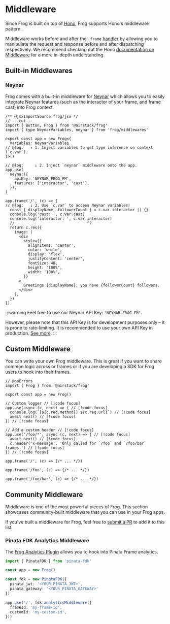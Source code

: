 # Middleware

Since Frog is built on top of [Hono](https://hono.dev), Frog supports Hono's middleware pattern.

Middleware works before and after the `.frame` [handler](/reference/frog-frame#handler) by allowing you to manipulate the request and response before and after dispatching respectively. We recommend checking out the Hono [documentation on Middleware](https://hono.dev/guides/middleware) for a more in-depth understanding.

## Built-in Middlewares

### Neynar

Frog comes with a built-in middleware for [Neynar](https://neynar.com) which allows you to easily integrate Neynar features (such as the interactor of your frame, and frame cast) into Frog context.

```tsx twoslash
/** @jsxImportSource frog/jsx */
// ---cut---
import { Button, Frog } from '@airstack/frog'
import { type NeynarVariables, neynar } from 'frog/middlewares'

export const app = new Frog<{ 
  Variables: NeynarVariables 
// @log:   ↑ 1. Inject variables to get type inference on context (`c.var`).
}>()

// @log:     ↓ 2. Inject `neynar` middleware onto the app.
app.use(
  neynar({
    apiKey: 'NEYNAR_FROG_FM',
    features: ['interactor', 'cast'],
  }),
)

app.frame('/', (c) => {
// @log:   ↓ 3. Use `c.var` to access Neynar variables!
  const { displayName, followerCount } = c.var.interactor || {}
  console.log('cast: ', c.var.cast)
  console.log('interactor: ', c.var.interactor)
  //                                ^?
  return c.res({
    image: (
      <div
        style={{
          alignItems: 'center',
          color: 'white',
          display: 'flex',
          justifyContent: 'center',
          fontSize: 48,
          height: '100%',
          width: '100%',
        }}
      >
        Greetings {displayName}, you have {followerCount} followers.
      </div>
    ),
  })
})
```

:::warning
Feel free to use our Neynar API Key: `"NEYNAR_FROG_FM"`.

However, please note that this API Key is for development purposes only – it is prone to rate-limiting.
It is recommended to use your own API Key in production. [See more](https://neynar.com/#get-started).
:::

## Custom Middleware

You can write your own Frog middleware. This is great if you want to share common logic across or frames or if you are developing a SDK for Frog users to hook into their frames.

```tsx twoslash
// @noErrors
import { Frog } from '@airstack/frog'
 
export const app = new Frog()

// Custom logger // [!code focus]
app.use(async (c, next) => { // [!code focus]
  console.log(`[${c.req.method}] ${c.req.url}`) // [!code focus]
  await next() // [!code focus]
}) // [!code focus]

// Add a custom header // [!code focus]
app.use('/foo/*', async (c, next) => { // [!code focus]
  await next() // [!code focus]
  c.header('x-message', 'Only called for `/foo` and `/foo/bar` frames.') // [!code focus]
}) // [!code focus]

app.frame('/', (c) => {/* ... */})

app.frame('/foo', (c) => {/* ... */})

app.frame('/foo/bar', (c) => {/* ... */})
```

## Community Middleware

Middleware is one of the most powerful pieces of Frog. This section showcases community-built middleware that you can use in your Frog apps.

If you've built a middleware for Frog, feel free to [submit a PR](https://github.com/wevm/frog) to add it to this list.

### Pinata FDK Analytics Middleware

The [Frog Analytics Plugin](https://docs.pinata.cloud/farcaster/fdk#frog-analytics-plug-in) allows you to hook into Pinata Frame analytics.

```ts
import { PinataFDK } from 'pinata-fdk'

const app = new Frog()

const fdk = new PinataFDK({
  pinata_jwt: '<YOUR_PINATA_JWT>',
  pinata_gateway: '<YOUR_PINATA_GATEWAY>'
})

app.use('/', fdk.analyticsMiddleware({
  frameId: 'my-frame-id',
  customId: 'my-custom-id',
}))
```

